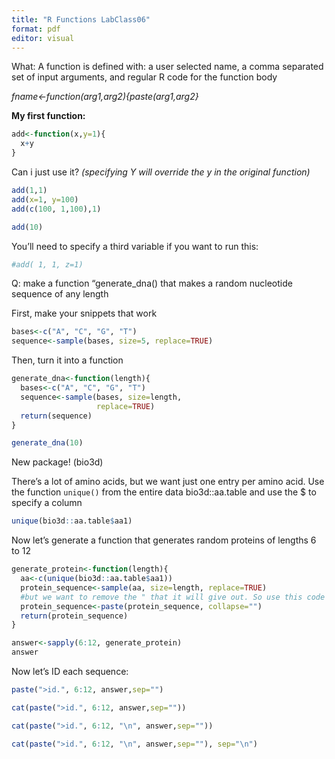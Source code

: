 ```yaml
---
title: "R Functions LabClass06"
format: pdf
editor: visual
---
```


What: A function is defined with: a user selected name, a comma separated set of input arguments, and regular R code for the function body

*fname\<-function(arg1,arg2){paste(arg1,arg2}*

**My first function:**

```r
add<-function(x,y=1){
  x+y
}
```

Can i just use it? *(specifying Y will override the y in the original function)*

```r
add(1,1)
add(x=1, y=100)
add(c(100, 1,100),1)
```

```r
add(10)
```

You'll need to specify a third variable if you want to run this:

```r
#add( 1, 1, z=1)
```

Q: make a function "generate_dna() that makes a random nucleotide sequence of any length

First, make your snippets that work

```r
bases<-c("A", "C", "G", "T")
sequence<-sample(bases, size=5, replace=TRUE)
```

Then, turn it into a function

```r
generate_dna<-function(length){
  bases<-c("A", "C", "G", "T")
  sequence<-sample(bases, size=length,
                   replace=TRUE)
  return(sequence)
}

```

```r
generate_dna(10)
```

New package! (bio3d)

There's a lot of amino acids, but we want just one entry per amino acid. Use the function `unique()` from the entire data bio3d::aa.table and use the \$ to specify a column

```r
unique(bio3d::aa.table$aa1)
```

Now let's generate a function that generates random proteins of lengths 6 to 12

```r
generate_protein<-function(length){
  aa<-c(unique(bio3d::aa.table$aa1))
  protein_sequence<-sample(aa, size=length, replace=TRUE)
  #but we want to remove the " that it will give out. So use this code
  protein_sequence<-paste(protein_sequence, collapse="")
  return(protein_sequence)
}
```

```r
answer<-sapply(6:12, generate_protein)
answer
```

Now let's ID each sequence:

```r
paste(">id.", 6:12, answer,sep="")
```

```r
cat(paste(">id.", 6:12, answer,sep=""))
```

```r
cat(paste(">id.", 6:12, "\n", answer,sep=""))
```

```r
cat(paste(">id.", 6:12, "\n", answer,sep=""), sep="\n")
```
